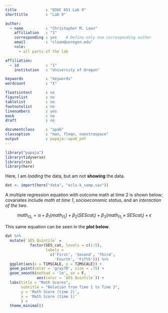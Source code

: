 ```yaml
---
title             : "EDUC 651 Lab 9"
shorttitle        : "Lab 9"

author: 
  - name          : "Christopher M. Loan"
    affiliation   : "1"
    corresponding : yes    # Define only one corresponding author
    email         : "cloan@uoregon.edu"
    role:         
      - all parts of the lab

affiliation:
  - id            : "1"
    institution   : "University of Oregon"

keywords          : "keywords"
wordcount         : "X"

floatsintext      : no
figurelist        : no
tablelist         : no
footnotelist      : no
linenumbers       : yes
mask              : no
draft             : no

documentclass     : "apa6"
classoption       : "man, fleqn, noextraspace"
output            : papaja::apa6_pdf
---
```


```r
library("papaja")
library(tidyverse)
library(rio)
library(here)
```

Here, I am *loading* the data, but am not **showing** the data.

```r
dat <- import(here("data", "ecls-k_samp.sav"))
```

A multiple regression equation with outcome math at time 2 is shown below; covariates include *math at time 1*, *socioeconomic status*, and an *interaction of the two*.

$$
math_{t2_i} = \alpha + \beta_{1}(math_{t1_i}) + \beta_{2}(SES{cat_i}) + \beta_{3}(math_{t1_i} × SES{cat_i}) + \epsilon
$$

This same equation can be seen in the **plot below**.

```r

dat %>% 
  mutate(`SES Quintile` = 
           factor(SES_cat, levels = c(1:5),
                  labels = 
                    c('First', 'Second', 'Third', 
                      'Fourth', 'Fifth'))) %>% 
  ggplot(aes(x = T1MSCALE, y = T2MSCALE)) + 
  geom_point(color = 'gray70', size = .75) + 
  geom_smooth(method = 'lm', se = F,  
              aes(color = `SES Quintile`)) + 
  labs(title = "Math Scores",
       subtitle = "Relation from Time 1 to Time 2",
       y = 'Math Score (time 2)',
       x = 'Math Score (time 1)'
       ) + 
  theme_minimal()
```
